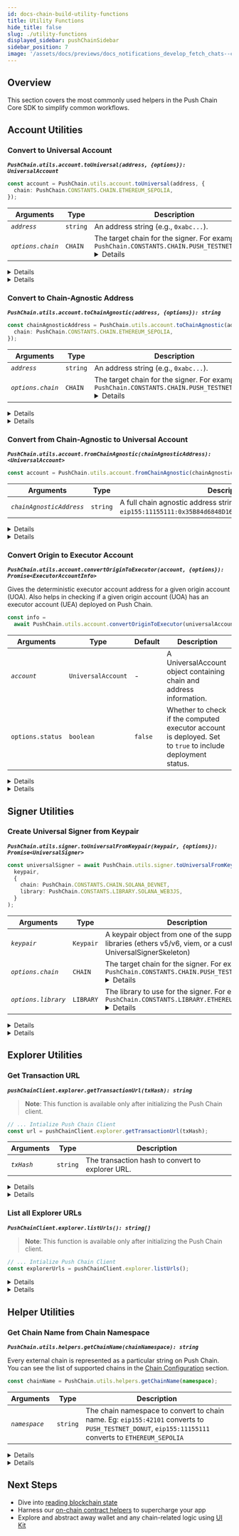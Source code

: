 ```yaml
---
id: docs-chain-build-utility-functions
title: Utility Functions
hide_title: false
slug: ./utility-functions
displayed_sidebar: pushChainSidebar
sidebar_position: 7
image: '/assets/docs/previews/docs_notifications_develop_fetch_chats--create_channel.png'
---
```


<head>
  <title>Utility Functions | Build | Push Chain Docs</title>
</head>


<!-- Content Start -->

## Overview

This section covers the most commonly used helpers in the Push Chain Core SDK to simplify common workflows.

## Account Utilities

<!-- API Section Begins-->

### Convert to Universal Account

**_`PushChain.utils.account.toUniversal(address, {options}): UniversalAccount`_**

```typescript
const account = PushChain.utils.account.toUniversal(address, {
  chain: PushChain.CONSTANTS.CHAIN.ETHEREUM_SEPOLIA,
});
```

<PushAPIReference>

| **Arguments**     | **Type** | **Description**                                                                                                                                                                                                                                        |
| ----------------- | -------- | ------------------------------------------------------------------------------------------------------------------------------------------------------------------------------------------------------------------------------------------------------ |
| _`address`_       | `string` | An address string (e.g., `0xabc...`).                                                                                                                                                                                                                  |
| _`options.chain`_ | `CHAIN`  | The target chain for the signer. For example: `PushChain.CONSTANTS.CHAIN.PUSH_TESTNET_DONUT` <Details summary="PushChain.CONSTANTS.CHAIN" className="alert alert--minimal-api-table">`PushChain.CONSTANTS.PUSH_MAINNET` `PushChain.CONSTANTS.PUSH_TESTNET` `PushChain.CONSTANTS.PUSH_TESTNET_DONUT` `PushChain.CONSTANTS.PUSH_LOCALNET` `PushChain.CONSTANTS.CHAIN.ETHEREUM_MAINNET` `PushChain.CONSTANTS.CHAIN.ETHEREUM_SEPOLIA` `PushChain.CONSTANTS.CHAIN.SOLANA_MAINNET` `PushChain.CONSTANTS.CHAIN.SOLANA_TESTNET` `PushChain.CONSTANTS.CHAIN.SOLANA_DEVNET`</Details> |

</PushAPIReference>

<Details summary="Returns `UniversalAccount` <object>" className="alert alert--fn-args">

```typescript
// UniversalAccount object
{
  chain: 'eip155:11155111',
  address: '0xD8d6aF611a17C236b13235B5318508FA61dE3Dba'
}
```

</Details>

<Details summary="Live Playground: Convert Ethereum Sepolia Address to UniversalAccount" className="alert alert--live-play">

<NodeJSVirtualIDE repo={{title: "Open in Github", url: "https://github.com/pushchain/push-chain-examples/tree/main/sdk-functions/utility-functions"}}>

{`
// customPropHighlightRegexStart=PushChain\.utils\.account\.toUniversal
// customPropHighlightRegexEnd=\\);

    function main() {
      const account = PushChain.utils.account.toUniversal(
        '0xD8d6aF611a17C236b13235B5318508FA61dE3Dba', {
          chain: PushChain.CONSTANTS.CHAIN.ETHEREUM_SEPOLIA,
        };
      );
      console.log(JSON.stringify(account, null, 2));
    }

    main()

`}

</NodeJSVirtualIDE>

</Details>
<!-- API Section Ends-->

<!-- API Section Begins-->

### Convert to Chain-Agnostic Address

**_`PushChain.utils.account.toChainAgnostic(address, {options}): string`_**

```typescript
const chainAgnosticAddress = PushChain.utils.account.toChainAgnostic(address, {
  chain: PushChain.CONSTANTS.CHAIN.ETHEREUM_SEPOLIA,
});
```

<PushAPIReference>

| **Arguments**     | **Type** | **Description**                                                                                                                                                                                                                                        |
| ----------------- | -------- | ------------------------------------------------------------------------------------------------------------------------------------------------------------------------------------------------------------------------------------------------------ |
| _`address`_       | `string` | An address string (e.g., `0xabc...`).                                                                                                                                                                                                                  |
| _`options.chain`_ | `CHAIN`  | The target chain for the signer. For example: `PushChain.CONSTANTS.CHAIN.PUSH_TESTNET_DONUT` <Details summary="PushChain.CONSTANTS.CHAIN" className="alert alert--minimal-api-table">`PushChain.CONSTANTS.PUSH_MAINNET` `PushChain.CONSTANTS.PUSH_TESTNET` `PushChain.CONSTANTS.PUSH_TESTNET_DONUT` `PushChain.CONSTANTS.PUSH_LOCALNET` `PushChain.CONSTANTS.CHAIN.ETHEREUM_MAINNET` `PushChain.CONSTANTS.CHAIN.ETHEREUM_SEPOLIA` `PushChain.CONSTANTS.CHAIN.SOLANA_MAINNET` `PushChain.CONSTANTS.CHAIN.SOLANA_TESTNET` `PushChain.CONSTANTS.CHAIN.SOLANA_DEVNET`</Details> |

</PushAPIReference>

<Details summary="Returns `ChainAgnosticAddress` <string>" className="alert alert--fn-args">

```typescript
// Chain Agnostic Address
'eip155:11155111:0xD8d6aF611a17C236b13235B5318508FA61dE3Dba';
```

</Details>

<Details summary="Live Playground: Convert Ethereum Mainnet address to chain agnostic address" className="alert alert--live-play">

<NodeJSVirtualIDE repo={{title: "Open in Github", url: "https://github.com/pushchain/push-chain-examples/tree/main/sdk-functions/utility-functions"}}>
{`
    // customPropHighlightRegexStart=PushChain\.utils\.account\.toChainAgnostic
    // customPropHighlightRegexEnd=\\);

    function main() {
      const chainAgnosticAddress = PushChain.utils.account.toChainAgnostic(
        '0xD8d6aF611a17C236b13235B5318508FA61dE3Dba', {
          chain: PushChain.CONSTANTS.CHAIN.ETHEREUM_SEPOLIA,
        }
      );
      console.log(JSON.stringify(chainAgnosticAddress, null, 2));
    }

    main()

`}

</NodeJSVirtualIDE>

</Details>
<!-- API Section Ends-->

<!-- API Section Begins-->

### Convert from Chain-Agnostic to Universal Account

**_`PushChain.utils.account.fromChainAgnostic(chainAgnosticAddress): <UniversalAccount>`_**

```typescript
const account = PushChain.utils.account.fromChainAgnostic(chainAgnosticAddress);
```

<PushAPIReference>

| **Arguments**            | **Type** | **Description**                                                                                            |
| ------------------------ | -------- | ---------------------------------------------------------------------------------------------------------- |
| _`chainAgnosticAddress`_ | `string` | A full chain agnostic address string (e.g., `eip155:11155111:0x35B84d6848D16415177c64D64504663b998A6ab4`). |

</PushAPIReference>

<Details summary="Returns `UniversalAccount` <object>" className="alert alert--fn-args">

```typescript
// UniversalAccount object: { chain: string, address: string }
{
  chain: 'eip155:11155111',
  address: '0xD8d6aF611a17C236b13235B5318508FA61dE3Dba'
}
```

</Details>

<Details summary="Live Playground: Convert Ethereum Sepolia chain agnostic address to UniversalAccount" className="alert alert--live-play">

<NodeJSVirtualIDE repo={{title: "Open in Github", url: "https://github.com/pushchain/push-chain-examples/tree/main/sdk-functions/utility-functions"}}>

{`
// customPropHighlightRegexStart=PushChain\.utils\.account\.fromChainAgnostic
// customPropHighlightRegexEnd=\\);

    function main() {
      const account = PushChain.utils.account.fromChainAgnostic(
        'eip155:11155111:0xD8d6aF611a17C236b13235B5318508FA61dE3Dba'
        );
        console.log(JSON.stringify(account, null, 2));
    }

    main();

`}

</NodeJSVirtualIDE>

</Details>
<!-- API Section Ends-->

<!-- API Section Begins-->

### Convert Origin to Executor Account

**_`PushChain.utils.account.convertOriginToExecutor(account, {options}): Promise<ExecutorAccountInfo>`_**

Gives the deterministic executor account address for a given origin account (UOA). Also helps in checking if a given origin account (UOA) has an executor account (UEA) deployed on Push Chain.

```typescript
const info =
  await PushChain.utils.account.convertOriginToExecutor(universalAccount);
```

<PushAPIReference>

| **Arguments**    | **Type**           | **Default** | **Description**                                                                                            |
| ---------------- | ------------------ | ----------- | ---------------------------------------------------------------------------------------------------------- |
| _`account`_      | `UniversalAccount` | -           | A UniversalAccount object containing chain and address information.                                        |
| `options.status` | `boolean`          | `false`     | Whether to check if the computed executor account is deployed. Set to `true` to include deployment status. |

</PushAPIReference>

<Details 
  summary="Returns `ExecutorAccountInfo` <object>" 
  className="alert alert--fn-args"
>

```typescript
// ExecutorAccountInfo object
{
  address: '0x98cA97d2FB78B3C0597E2F78cd11868cACF423C5',
  deployed: true
}
```

</Details>

<Details summary="Live Playground: Convert Origin Account to Universal Executor Account" className="alert alert--live-play">

<NodeJSVirtualIDE repo={{title: "Open in Github", url: "https://github.com/pushchain/push-chain-examples/tree/main/sdk-functions/utility-functions"}}>

{`
// customPropHighlightRegexStart=PushChain\.utils\.account\.convertOriginToExecutor
// customPropHighlightRegexEnd=\\);

    async function main() {
      // Create a universal account for Ethereum Sepolia
      const account = PushChain.utils.account.toUniversal(
        '0xD8d6aF611a17C236b13235B5318508FA61dE3Dba', {
          chain: PushChain.CONSTANTS.CHAIN.ETHEREUM_SEPOLIA,
        }
      )

      // Convert to executor address with deployment status
      const executorInfo = await PushChain.utils.account.convertOriginToExecutor(account, {
        status: true,
      })

      console.log(JSON.stringify(executorInfo, null, 2));

      // Convert without deployment status
      const executorSimple = await PushChain.utils.account.convertOriginToExecutor(account, {
        status: false,
      })

      console.log(JSON.stringify(executorSimple, null, 2));
    }

    await main().catch(console.error)

`}

</NodeJSVirtualIDE>

</Details>
<!-- API Section Ends-->

## Signer Utilities

<!-- API Section Begins-->

### Create Universal Signer from Keypair

**_`PushChain.utils.signer.toUniversalFromKeypair(keypair, {options}): Promise<UniversalSigner>`_**

```typescript
const universalSigner = await PushChain.utils.signer.toUniversalFromKeypair(
  keypair,
  {
    chain: PushChain.CONSTANTS.CHAIN.SOLANA_DEVNET,
    library: PushChain.CONSTANTS.LIBRARY.SOLANA_WEB3JS,
  }
);
```

<PushAPIReference>

| **Arguments**       | **Type**  | **Description**                                                                                                                                                                                             |
| ------------------- | --------- | ----------------------------------------------------------------------------------------------------------------------------------------------------------------------------------------------------------- |
| _`keypair`_         | `Keypair` | A keypair object from one of the supported libraries (ethers v5/v6, viem, or a custom UniversalSignerSkeleton)                                                                                              |
| _`options.chain`_   | `CHAIN`   | The target chain for the signer. For example: `PushChain.CONSTANTS.CHAIN.PUSH_TESTNET_DONUT` <Details summary="PushChain.CONSTANTS.CHAIN" className="alert alert--minimal-api-table">`PushChain.CONSTANTS.PUSH_MAINNET` `PushChain.CONSTANTS.PUSH_TESTNET` `PushChain.CONSTANTS.PUSH_TESTNET_DONUT` `PushChain.CONSTANTS.PUSH_LOCALNET` `PushChain.CONSTANTS.CHAIN.ETHEREUM_MAINNET` `PushChain.CONSTANTS.CHAIN.ETHEREUM_SEPOLIA` `PushChain.CONSTANTS.CHAIN.SOLANA_MAINNET` `PushChain.CONSTANTS.CHAIN.SOLANA_TESTNET` `PushChain.CONSTANTS.CHAIN.SOLANA_DEVNET`</Details>       |
| _`options.library`_ | `LIBRARY` | The library to use for the signer. For example: `PushChain.CONSTANTS.LIBRARY.ETHEREUM_ETHERSV6` <Details summary="PushChain.CONSTANTS.LIBRARY" className="alert alert--minimal-api-table">`PushChain.CONSTANTS.LIBRARY.ETHEREUM_ETHERSV6` `PushChain.CONSTANTS.LIBRARY.ETHEREUM_VIEM` `PushChain.CONSTANTS.LIBRARY.SOLANA_WEB3JS` </Details> |

</PushAPIReference>

<Details summary="Returns `UniversalSigner` <object>" className="alert alert--fn-args">

```typescript
// UniversalSigner object
{
  account: {
    address: '0xD173b7f04D539A5794e14030c4E172B2E3df92f3',
    chain: 'eip155:11155111'
  },
  signMessage: [Function: signMessage],
  signAndSendTransaction: [Function: signAndSendTransaction],
  signTypedData: [Function: signTypedData]
}
```

</Details>

<Details summary="Live Playground: Create Universal Signer from Keypair" className="alert alert--live-play alert-top-pad-20">

<Tabs className="liveplaytab" groupId="code-examples">
  <TabItem value='ethers_v6' label='Ethers (v6)' default>
      <NodeJSVirtualIDE repo={{title: "Open in Github", url: "https://github.com/pushchain/push-chain-examples/tree/main/sdk-functions/utility-functions"}}>
{`
    // customPropHighlightRegexStart=PushChain\.utils\.signer\.toUniversalFromKeypair
    // customPropHighlightRegexEnd=\\);

    async function main() {
      const provider = new ethers.JsonRpcProvider('https://sepolia.gateway.tenderly.co');
      const wallet = ethers.Wallet.createRandom(provider);

      const universalSigner = await PushChain.utils.signer.toUniversalFromKeypair(wallet, {
        chain: PushChain.CONSTANTS.CHAIN.ETHEREUM_SEPOLIA,
        library: PushChain.CONSTANTS.LIBRARY.ETHEREUM_ETHERSV6,
      });

      console.log(JSON.stringify(universalSigner, null, 2));
    }

    await main().catch(console.error);

`}

</NodeJSVirtualIDE>
  </TabItem>

  <TabItem value='viem' label='Viem'>
  <NodeJSVirtualIDE repo={{title: "Open in Github", url: "https://github.com/pushchain/push-chain-examples/tree/main/sdk-functions/utility-functions"}}>
{`
    // customPropHighlightRegexStart=PushChain\.utils\.signer\.toUniversalFromKeypair
    // customPropHighlightRegexEnd=\\);

    async function main() {
      const account = privateKeyToAccount(generatePrivateKey());
      const walletClient = createWalletClient({
        account,
        chain: sepolia,
        transport: http(),
      });

      const universalSigner = await PushChain.utils.signer.toUniversalFromKeypair(walletClient, {
        chain: PushChain.CONSTANTS.CHAIN.ETHEREUM_SEPOLIA,
        library: PushChain.CONSTANTS.LIBRARY.ETHEREUM_VIEM,
      })

      console.log(JSON.stringify(universalSigner, null, 2));
    }

    awaitmain().catch(console.error);

`}

</NodeJSVirtualIDE>
  </TabItem>

  <TabItem value='solana_web3js' label='Solana (Web3 JS)'>
  <NodeJSVirtualIDE repo={{title: "Open in Github", url: "https://github.com/pushchain/push-chain-examples/tree/main/sdk-functions/utility-functions"}}>

{`
// customPropHighlightRegexStart=PushChain\.utils\.signer\.toUniversalFromKeypair
// customPropHighlightRegexEnd=\\);

    async function main() {
      const keypair = Keypair.generate()

      const universalSigner = await PushChain.utils.signer.toUniversalFromKeypair(keypair, {
        chain: PushChain.CONSTANTS.CHAIN.SOLANA_DEVNET,
        library: PushChain.CONSTANTS.LIBRARY.SOLANA_WEB3JS,
      });

      console.log(JSON.stringify(universalSigner, null, 2));
    }

    await main().catch(console.error);

`}

</NodeJSVirtualIDE>
  </TabItem>
</Tabs>

</Details>
<!-- API Section Ends-->

## Explorer Utilities

<!-- API Section Start-->

### Get Transaction URL

**_`pushChainClient.explorer.getTransactionUrl(txHash): string`_**

> **Note**: This function is available only after initializing the Push Chain client.

```typescript
// ... Intialize Push Chain Client
const url = pushChainClient.explorer.getTransactionUrl(txHash);
```

<PushAPIReference>

| **Arguments** | **Type** | **Description**                                  |
| ------------- | -------- | ------------------------------------------------ |
| _`txHash`_    | `string` | The transaction hash to convert to explorer URL. |

</PushAPIReference>

<Details summary="Returns `url` <string>" className="alert alert--fn-args">

```typescript
// url string
'https://donut.push.network/tx/0x...';
```

</Details>

<Details summary="Live Playground: Get Explorer URL for a transaction hash" className="alert alert--live-play">

<NodeJSVirtualIDE repo={{title: "Open in Github", url: "https://github.com/pushchain/push-chain-examples/tree/main/sdk-functions/utility-functions"}}>
{`
    // customPropHighlightRegexStart=pushChainClient\.explorer\.getTransactionUrl
    // customPropHighlightRegexEnd=\\);
    // Using ethers for example - You can use any library
    // ethers, viem, solana web3js, etc

    async function main() {
      // Create random wallet
      const wallet = ethers.Wallet.createRandom()

      // Set up provider
      const provider = new ethers.JsonRpcProvider('https://evm.rpc-testnet-donut-node1.push.org')
      const signer = wallet.connect(provider)

      // Convert to Universal Signer
      const universalSigner = await PushChain.utils.signer.toUniversal(signer);

      // Initialize Push Chain Client
      const pushChainClient = await PushChain.initialize(universalSigner, {
        network: PushChain.CONSTANTS.PUSH_NETWORK.TESTNET,
      });

      const exploredTxHashUrl = pushChainClient.explorer.getTransactionUrl('0x4627fd2eca321d5fd007995c94af636e5e332760f50fbd8e3426ad0c67543dad');

      console.log(JSON.stringify(exploredTxHashUrl));
    }

    await main().catch(console.error);

`}

</NodeJSVirtualIDE>

</Details>
<!-- API Section Ends-->

<!-- API Section Start-->

### List all Explorer URLs

**_`PushChainClient.explorer.listUrls(): string[]`_**

> **Note**: This function is available only after initializing the Push Chain client.

```typescript
// ... Intialize Push Chain Client
const explorerUrls = pushChainClient.explorer.listUrls();
```

<Details summary="Returns `explorerUrls` <string[]>" className="alert alert--fn-args">

```typescript
// explorerUrls string[]
{
  ['https://donut.push.network/tx/0x...', 'https://scan.push.org/tx/0x...'];
}
```

</Details>

<Details summary="Live Playground: List all Explorer URLs" className="alert alert--live-play">

<NodeJSVirtualIDE repo={{title: "Open in Github", url: "https://github.com/pushchain/push-chain-examples/tree/main/sdk-functions/utility-functions"}}>
{`
    // customPropHighlightRegexStart=pushChainClient\.explorer\.listUrls
    // customPropHighlightRegexEnd=\\);
    // Using ethers for example - You can use any library
    // ethers, viem, solana web3js, etc

    async function main() {
      // Create random wallet
      const wallet = ethers.Wallet.createRandom()

      // Set up provider
      const provider = new ethers.JsonRpcProvider('https://evm.rpc-testnet-donut-node1.push.org')
      const signer = wallet.connect(provider)

      // Convert to Universal Signer
      const universalSigner = await PushChain.utils.signer.toUniversal(signer);

      // Initialize Push Chain Client
      const pushChainClient = await PushChain.initialize(universalSigner, {
        network: PushChain.CONSTANTS.PUSH_NETWORK.TESTNET,
      });

      const explorerUrls = pushChainClient.explorer.listUrls();
      console.log(JSON.stringify(explorerUrls));
    }

    await main().catch(console.error);

`}

</NodeJSVirtualIDE>

</Details>
<!-- API Section Ends-->

## Helper Utilities

<!-- API Section Start-->

### Get Chain Name from Chain Namespace

**_`PushChain.utils.helpers.getChainName(chainNamespace): string`_**

Every external chain is represented as a particular string on Push Chain. You can see the list of supported chains in the [Chain Configuration](/docs/chain/setup/chain-config#universal-chain-namespace) section.

```typescript
const chainName = PushChain.utils.helpers.getChainName(namespace);
```

<PushAPIReference>

| **Arguments** | **Type** | **Description**                                                                                                                                     |
| ------------- | -------- | --------------------------------------------------------------------------------------------------------------------------------------------------- |
| _`namespace`_ | `string` | The chain namespace to convert to chain name. Eg: `eip155:42101` converts to `PUSH_TESTNET_DONUT`, `eip155:11155111` converts to `ETHEREUM_SEPOLIA` |

</PushAPIReference>

<Details summary="Returns `chainName` <string>" className="alert alert--fn-args">

```typescript
// chainName string
'PUSH_TESTNET_DONUT';

// NOTE: returns undefined if chainId is unsupported
```

</Details>

<Details summary="Live Playground: Get Chain Name from Chain ID" className="alert alert--live-play">

<NodeJSVirtualIDE repo={{title: "Open in Github", url: "https://github.com/pushchain/push-chain-examples/tree/main/sdk-functions/utility-functions"}}>

{`
// customPropHighlightRegexStart=PushChain\.utils\.helpers\.getChainName
// customPropHighlightRegexEnd=\\);

    function main() {
      const chainName = PushChain.utils.helpers.getChainName('eip155:42101');
      console.log(chainName);
    }

    main();

`}

</NodeJSVirtualIDE>

</Details>
<!-- API Section Ends-->

## Next Steps

- Dive into [reading blockchain state](/docs/chain/build/reading-blockchain-state)
- Harness our [on-chain contract helpers](/docs/chain/build/contract-helpers) to supercharge your app
- Explore and abstract away wallet and any chain-related logic using [UI Kit](/docs/chain/ui-kit)

